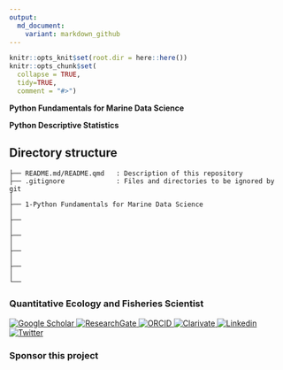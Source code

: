 ```yaml
---
output:
  md_document:
    variant: markdown_github
---
```


```r
knitr::opts_knit$set(root.dir = here::here())
knitr::opts_chunk$set(
  collapse = TRUE,
  tidy=TRUE,
  comment = "#>")
```

<p align="left">

<strong><a href="1-Python Fundamentals for Marine Data Science/README.md"></a>Python Fundamentals for Marine Data Science</strong>

<strong><a href="2-Python Descriptive Statistics/README.md"></a>Python Descriptive Statistics</strong>

</p>

## Directory structure

```         
├── README.md/README.qmd   : Description of this repository
├── .gitignore             : Files and directories to be ignored by git
│
├── 1-Python Fundamentals for Marine Data Science
│
├── 
│
├── 
│
├── 
│
├── 
│
└── 
```

### Quantitative Ecology and Fisheries Scientist

<p align="center">

<a href="https://scholar.google.com/citations?user=wz83egoAAAAJ&hl=en"> <img src="http://img.shields.io/badge/-Google Scholar-2088FF?style=flat&amp;logo=google-scholar&amp;logoColor=ffffff" alt="Google Scholar"/> </a> <a href="https://www.researchgate.net/profile/Elmer_Quispe"> <img src="http://img.shields.io/badge/-ResearchGate-2088FF?style=flat&amp;logo=researchgate&amp;logoColor=ffffff" alt="ResearchGate"/> </a> <a href="https://orcid.org/0000-0001-9229-6379"> <img src="http://img.shields.io/badge/-ORCID-2088FF?style=flat&amp;logo=ORCID&amp;logoColor=ffffff" alt="ORCID"/> </a> <a href="https://www.webofscience.com/wos/author/record/AEA-6138-2022"> <img src="http://img.shields.io/badge/-Clarivate-2088FF?style=flat&amp;logo=Clarivate&amp;logoColor=ffffff" alt="Clarivate"/> </a> <a href="https://www.linkedin.com/in/elmer-quispe-salazar-104b6b1a4/"> <img src="http://img.shields.io/badge/-Linkedin-2088FF?style=flat&amp;logo=Linkedin&amp;logoColor=ffffff" alt="Linkedin"/> </a> <a href="https://twitter.com/e4fish"> <img src="http://img.shields.io/badge/-Twitter-2088FF?style=flat&amp;logo=Twitter&amp;logoColor=ffffff" alt="Twitter"/> </a>

</p>

### Sponsor this project